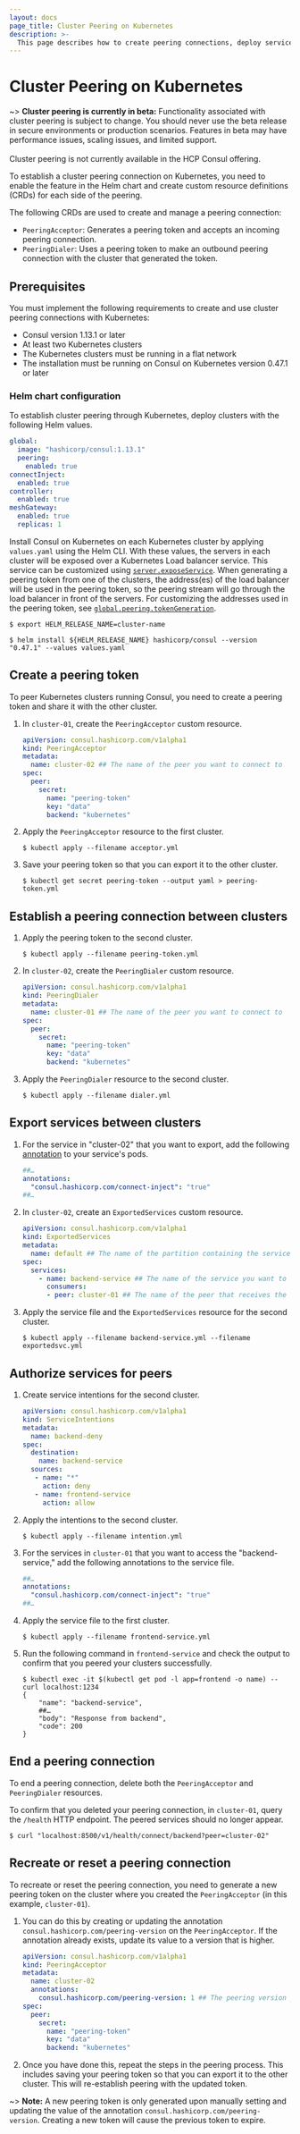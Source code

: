 ```yaml
---
layout: docs
page_title: Cluster Peering on Kubernetes
description: >-
  This page describes how to create peering connections, deploy services, export cluster services, and end peering connections for Consul cluster peering using Kubernetes (K8s).
---
```


# Cluster Peering on Kubernetes

~> **Cluster peering is currently in beta:** Functionality associated
with cluster peering is subject to change. You should never use the beta release in secure environments or production scenarios. Features in
beta may have performance issues, scaling issues, and limited support.<br/><br/>Cluster peering is not currently available in the HCP Consul offering.

To establish a cluster peering connection on Kubernetes, you need to enable the feature in the Helm chart and create custom resource definitions (CRDs) for each side of the peering.

The following CRDs are used to create and manage a peering connection:

- `PeeringAcceptor`: Generates a peering token and accepts an incoming peering connection.
- `PeeringDialer`: Uses a peering token to make an outbound peering connection with the cluster that generated the token.

## Prerequisites

You must implement the following requirements to create and use cluster peering connections with Kubernetes:
- Consul version 1.13.1 or later
- At least two Kubernetes clusters
- The Kubernetes clusters must be running in a flat network
- The installation must be running on Consul on Kubernetes version 0.47.1 or later

### Helm chart configuration

To establish cluster peering through Kubernetes, deploy clusters with the following Helm values.

  <CodeBlockConfig filename="values.yaml">

  ```yaml
  global:
    image: "hashicorp/consul:1.13.1"
    peering:
      enabled: true
  connectInject:
    enabled: true
  controller:
    enabled: true
  meshGateway:
    enabled: true
    replicas: 1
  ```

  </CodeBlockConfig>

Install Consul on Kubernetes on each Kubernetes cluster by applying `values.yaml` using the Helm CLI. With these values,
the servers in each cluster will be exposed over a Kubernetes Load balancer service. This service can be customized
using [`server.exposeService`](/docs/k8s/helm#v-server-exposeservice). When generating a peering token from one of the
clusters, the address(es) of the load balancer will be used in the peering token, so the peering stream will go through
the load balancer in front of the servers. For customizing the addresses used in the peering token, see
 [`global.peering.tokenGeneration`](/docs/k8s/helm#v-global-peering-tokengeneration).

```shell-session
$ export HELM_RELEASE_NAME=cluster-name
```

```shell-session
$ helm install ${HELM_RELEASE_NAME} hashicorp/consul --version "0.47.1" --values values.yaml
```

## Create a peering token

To peer Kubernetes clusters running Consul, you need to create a peering token and share it with the other cluster.

1. In `cluster-01`, create the `PeeringAcceptor` custom resource.

    <CodeBlockConfig filename="acceptor.yml">

    ```yaml
    apiVersion: consul.hashicorp.com/v1alpha1
    kind: PeeringAcceptor
    metadata:
      name: cluster-02 ## The name of the peer you want to connect to
    spec:
      peer:
        secret:
          name: "peering-token"
          key: "data"
          backend: "kubernetes"
    ```

    </CodeBlockConfig>

1. Apply the `PeeringAcceptor` resource to the first cluster.

    ```shell-session
    $ kubectl apply --filename acceptor.yml
    ````

1. Save your peering token so that you can export it to the other cluster.

    ```shell-session
    $ kubectl get secret peering-token --output yaml > peering-token.yml
    ```

## Establish a peering connection between clusters

1. Apply the peering token to the second cluster.

    ```shell-session
    $ kubectl apply --filename peering-token.yml
    ```

1. In `cluster-02`, create the `PeeringDialer` custom resource.

    <CodeBlockConfig filename="dialer.yml">

    ```yaml
    apiVersion: consul.hashicorp.com/v1alpha1
    kind: PeeringDialer
    metadata:
      name: cluster-01 ## The name of the peer you want to connect to
    spec:
      peer:
        secret:
          name: "peering-token"
          key: "data"
          backend: "kubernetes"
    ```

    </CodeBlockConfig>

1. Apply the `PeeringDialer` resource to the second cluster.

    ```shell-session
    $ kubectl apply --filename dialer.yml
    ```

## Export services between clusters

1. For the service in "cluster-02" that you want to export, add the following [annotation](/docs/k8s/annotations-and-labels) to your service's pods.

    <CodeBlockConfig filename="backend-service.yml">

    ```yaml
    ##…
    annotations:
      "consul.hashicorp.com/connect-inject": "true"
    ##…
    ```

    </CodeBlockConfig>

1. In `cluster-02`, create an `ExportedServices` custom resource.

    <CodeBlockConfig filename="exportedsvc.yml">

    ```yaml
    apiVersion: consul.hashicorp.com/v1alpha1
    kind: ExportedServices
    metadata:
      name: default ## The name of the partition containing the service
    spec:
      services:
        - name: backend-service ## The name of the service you want to export
          consumers:
          - peer: cluster-01 ## The name of the peer that receives the service
    ```

    </CodeBlockConfig>

1. Apply the service file and the `ExportedServices` resource for the second cluster.

    ```shell-session
    $ kubectl apply --filename backend-service.yml --filename exportedsvc.yml
    ```

## Authorize services for peers

1. Create service intentions for the second cluster.

    <CodeBlockConfig filename="intention.yml">

    ```yaml
    apiVersion: consul.hashicorp.com/v1alpha1
    kind: ServiceIntentions
    metadata:
      name: backend-deny
    spec:
      destination:
        name: backend-service
      sources:
       - name: "*"
         action: deny
       - name: frontend-service
         action: allow
    ```

    </CodeBlockConfig>

1. Apply the intentions to the second cluster.

    ```shell-session
    $ kubectl apply --filename intention.yml
    ```

1. For the services in `cluster-01` that you want to access the "backend-service," add the following annotations to the service file.

    <CodeBlockConfig filename="frontend-service.yml">

    ```yaml
    ##…
    annotations:
      "consul.hashicorp.com/connect-inject": "true"
    ##…
    ```

    </CodeBlockConfig>

1. Apply the service file to the first cluster.

    ```shell-session
    $ kubectl apply --filename frontend-service.yml
    ```

1. Run the following command in `frontend-service` and check the output to confirm that you peered your clusters successfully.

    ```shell-session
    $ kubectl exec -it $(kubectl get pod -l app=frontend -o name) -- curl localhost:1234
    {
        "name": "backend-service",
        ##…
        "body": "Response from backend",
        "code": 200
    }
    ```

## End a peering connection

To end a peering connection, delete both the `PeeringAcceptor` and `PeeringDialer` resources.

To confirm that you deleted your peering connection, in `cluster-01`, query the `/health` HTTP endpoint. The peered services should no longer appear.

```shell-session
$ curl "localhost:8500/v1/health/connect/backend?peer=cluster-02"
```

## Recreate or reset a peering connection

To recreate or reset the peering connection, you need to generate a new peering token on the cluster where you created the `PeeringAcceptor` (in this example, `cluster-01`).

1. You can do this by creating or updating the annotation `consul.hashicorp.com/peering-version` on the `PeeringAcceptor`. If the annotation already exists, update its value to a version that is higher.

    <CodeBlockConfig filename="acceptor.yml" highlight="6" hideClipboard>

    ```yaml
    apiVersion: consul.hashicorp.com/v1alpha1
    kind: PeeringAcceptor
    metadata:
      name: cluster-02
      annotations:
        consul.hashicorp.com/peering-version: 1 ## The peering version you want to set.
    spec:
      peer:
        secret:
          name: "peering-token"
          key: "data"
          backend: "kubernetes"
    ```

    </CodeBlockConfig>

1. Once you have done this, repeat the steps in the peering process. This includes saving your peering token so that you can export it to the other cluster. This will re-establish peering with the updated token.

~> **Note:** A new peering token is only generated upon manually setting and updating the value of the annotation `consul.hashicorp.com/peering-version`. Creating a new token will cause the previous token to expire.

